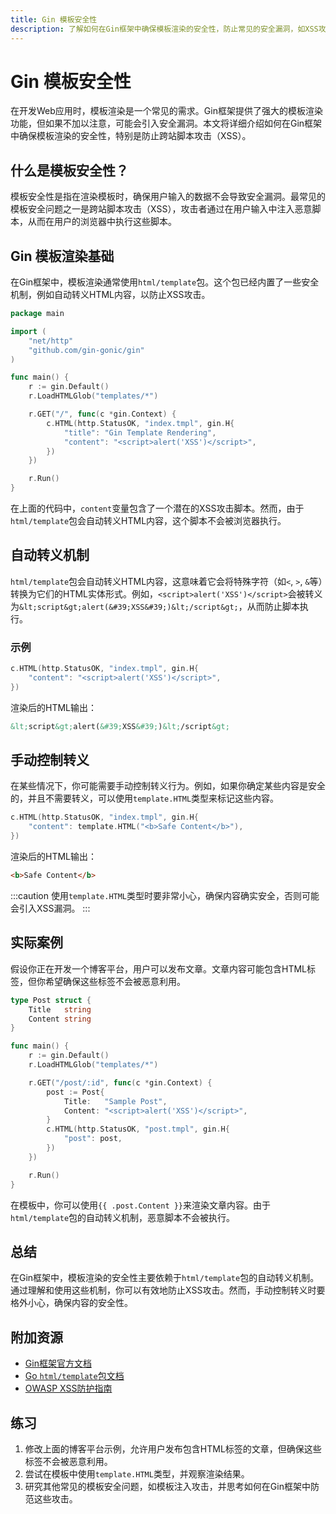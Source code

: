 ```yaml
---
title: Gin 模板安全性
description: 了解如何在Gin框架中确保模板渲染的安全性，防止常见的安全漏洞，如XSS攻击。
---
```


# Gin 模板安全性

在开发Web应用时，模板渲染是一个常见的需求。Gin框架提供了强大的模板渲染功能，但如果不加以注意，可能会引入安全漏洞。本文将详细介绍如何在Gin框架中确保模板渲染的安全性，特别是防止跨站脚本攻击（XSS）。

## 什么是模板安全性？

模板安全性是指在渲染模板时，确保用户输入的数据不会导致安全漏洞。最常见的模板安全问题之一是跨站脚本攻击（XSS），攻击者通过在用户输入中注入恶意脚本，从而在用户的浏览器中执行这些脚本。

## Gin 模板渲染基础

在Gin框架中，模板渲染通常使用`html/template`包。这个包已经内置了一些安全机制，例如自动转义HTML内容，以防止XSS攻击。

```go
package main

import (
    "net/http"
    "github.com/gin-gonic/gin"
)

func main() {
    r := gin.Default()
    r.LoadHTMLGlob("templates/*")

    r.GET("/", func(c *gin.Context) {
        c.HTML(http.StatusOK, "index.tmpl", gin.H{
            "title": "Gin Template Rendering",
            "content": "<script>alert('XSS')</script>",
        })
    })

    r.Run()
}
```

在上面的代码中，`content`变量包含了一个潜在的XSS攻击脚本。然而，由于`html/template`包会自动转义HTML内容，这个脚本不会被浏览器执行。

## 自动转义机制

`html/template`包会自动转义HTML内容，这意味着它会将特殊字符（如`<`, `>`, `&`等）转换为它们的HTML实体形式。例如，`<script>alert('XSS')</script>`会被转义为`&lt;script&gt;alert(&#39;XSS&#39;)&lt;/script&gt;`，从而防止脚本执行。

### 示例

```go
c.HTML(http.StatusOK, "index.tmpl", gin.H{
    "content": "<script>alert('XSS')</script>",
})
```

渲染后的HTML输出：

```html
&lt;script&gt;alert(&#39;XSS&#39;)&lt;/script&gt;
```

## 手动控制转义

在某些情况下，你可能需要手动控制转义行为。例如，如果你确定某些内容是安全的，并且不需要转义，可以使用`template.HTML`类型来标记这些内容。

```go
c.HTML(http.StatusOK, "index.tmpl", gin.H{
    "content": template.HTML("<b>Safe Content</b>"),
})
```

渲染后的HTML输出：

```html
<b>Safe Content</b>
```

:::caution
使用`template.HTML`类型时要非常小心，确保内容确实安全，否则可能会引入XSS漏洞。
:::

## 实际案例

假设你正在开发一个博客平台，用户可以发布文章。文章内容可能包含HTML标签，但你希望确保这些标签不会被恶意利用。

```go
type Post struct {
    Title   string
    Content string
}

func main() {
    r := gin.Default()
    r.LoadHTMLGlob("templates/*")

    r.GET("/post/:id", func(c *gin.Context) {
        post := Post{
            Title:   "Sample Post",
            Content: "<script>alert('XSS')</script>",
        }
        c.HTML(http.StatusOK, "post.tmpl", gin.H{
            "post": post,
        })
    })

    r.Run()
}
```

在模板中，你可以使用`{{ .post.Content }}`来渲染文章内容。由于`html/template`包的自动转义机制，恶意脚本不会被执行。

## 总结

在Gin框架中，模板渲染的安全性主要依赖于`html/template`包的自动转义机制。通过理解和使用这些机制，你可以有效地防止XSS攻击。然而，手动控制转义时要格外小心，确保内容的安全性。

## 附加资源

- [Gin框架官方文档](https://gin-gonic.com/docs/)
- [Go `html/template`包文档](https://golang.org/pkg/html/template/)
- [OWASP XSS防护指南](https://owasp.org/www-community/attacks/xss/)

## 练习

1. 修改上面的博客平台示例，允许用户发布包含HTML标签的文章，但确保这些标签不会被恶意利用。
2. 尝试在模板中使用`template.HTML`类型，并观察渲染结果。
3. 研究其他常见的模板安全问题，如模板注入攻击，并思考如何在Gin框架中防范这些攻击。

